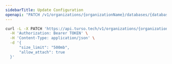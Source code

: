 ```yaml
---
sidebarTitle: Update Configuration
openapi: "PATCH /v1/organizations/{organizationName}/databases/{databaseName}/configuration"
---
```


<RequestExample>

```bash cURL
curl -L -X PATCH 'https://api.turso.tech/v1/organizations/{organizationName}/databases/{databaseName}/configuration' \
  -H 'Authorization: Bearer TOKEN' \
  -H 'Content-Type: application/json' \
  -d '{
      "size_limit": "500mb",
      "allow_attach": true
  }'
```

</RequestExample>
